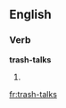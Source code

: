 ==English==

===Verb===
'''trash-talks'''

# {{third-person singular of|trash-talk}}

[[fr:trash-talks]]